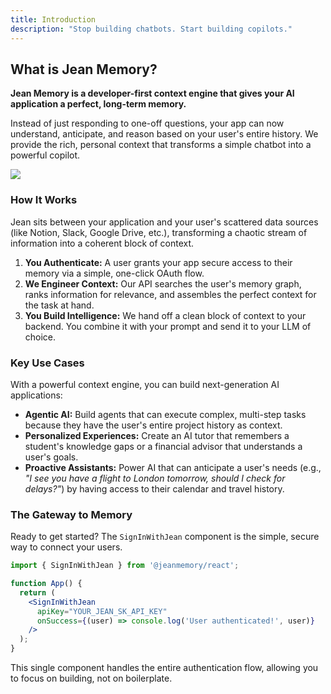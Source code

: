 ```yaml
---
title: Introduction
description: "Stop building chatbots. Start building copilots."
---
```


## What is Jean Memory?

**Jean Memory is a developer-first context engine that gives your AI application a perfect, long-term memory.**

Instead of just responding to one-off questions, your app can now understand, anticipate, and reason based on your user's entire history. We provide the rich, personal context that transforms a simple chatbot into a powerful copilot.

<img
  className="rounded-xl"
  src="/logo/graph-system.png" 
/>

### How It Works

Jean sits between your application and your user's scattered data sources (like Notion, Slack, Google Drive, etc.), transforming a chaotic stream of information into a coherent block of context.

1.  **You Authenticate:** A user grants your app secure access to their memory via a simple, one-click OAuth flow.
2.  **We Engineer Context:** Our API searches the user's memory graph, ranks information for relevance, and assembles the perfect context for the task at hand.
3.  **You Build Intelligence:** We hand off a clean block of context to your backend. You combine it with your prompt and send it to your LLM of choice.

### Key Use Cases

With a powerful context engine, you can build next-generation AI applications:

-   **Agentic AI:** Build agents that can execute complex, multi-step tasks because they have the user's entire project history as context.
-   **Personalized Experiences:** Create an AI tutor that remembers a student's knowledge gaps or a financial advisor that understands a user's goals.
-   **Proactive Assistants:** Power AI that can anticipate a user's needs (e.g., *"I see you have a flight to London tomorrow, should I check for delays?"*) by having access to their calendar and travel history.

### The Gateway to Memory

Ready to get started? The `SignInWithJean` component is the simple, secure way to connect your users.

```jsx
import { SignInWithJean } from '@jeanmemory/react';

function App() {
  return (
    <SignInWithJean
      apiKey="YOUR_JEAN_SK_API_KEY"
      onSuccess={(user) => console.log('User authenticated!', user)}
    />
  );
}
```

This single component handles the entire authentication flow, allowing you to focus on building, not on boilerplate.
